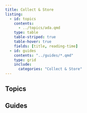 ```yaml
---
title: Collect & Store
listing:
  - id: topics
    contents:
      - ../topics/ada.qmd
    type: table
    table-striped: true
    table-hover: true
    fields: [title, reading-time]
  - id: guides
    contents: "../guides/*.qmd"
    type: grid
    include:
      categories: "Collect & Store"
---
```


## Topics

:::{#topics}
:::

## Guides

:::{#guides}
:::
